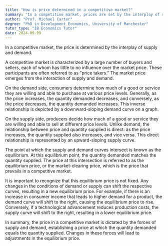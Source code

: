 ```yaml
---
title: "How is price determined in a competitive market?"
summary: "In a competitive market, prices are set by the interplay of supply and demand forces, influencing how goods and services are valued and exchanged."
author: "Prof. Michael Carter"
degree: "PhD in Development Economics, University of Manchester"
tutor_type: "IB Economics Tutor"
date: 2024-09-09
---
```


In a competitive market, the price is determined by the interplay of supply and demand.

A competitive market is characterized by a large number of buyers and sellers, each of whom has little to no influence over the market price. These participants are often referred to as "price takers." The market price emerges from the interaction of supply and demand.

On the demand side, consumers determine how much of a good or service they are willing and able to purchase at various price levels. Generally, as the price increases, the quantity demanded decreases, and conversely, as the price decreases, the quantity demanded increases. This inverse relationship is depicted by a downward-sloping demand curve on a graph.

On the supply side, producers decide how much of a good or service they are willing and able to sell at different price levels. Unlike demand, the relationship between price and quantity supplied is direct: as the price increases, the quantity supplied also increases, and vice versa. This direct relationship is represented by an upward-sloping supply curve.

The point at which the supply and demand curves intersect is known as the equilibrium. At this equilibrium point, the quantity demanded matches the quantity supplied. The price at this intersection is referred to as the equilibrium price, or the market-clearing price, which is the price that prevails in a competitive market.

It is important to recognize that this equilibrium price is not fixed. Any changes in the conditions of demand or supply can shift the respective curves, resulting in a new equilibrium price. For example, if there is an increase in consumer income that leads to higher demand for a product, the demand curve will shift to the right, causing the equilibrium price to rise. Conversely, if a technological advancement reduces production costs, the supply curve will shift to the right, resulting in a lower equilibrium price.

In summary, the price in a competitive market is dictated by the forces of supply and demand, establishing a price at which the quantity demanded equals the quantity supplied. Changes in these forces will lead to adjustments in the equilibrium price.
    
